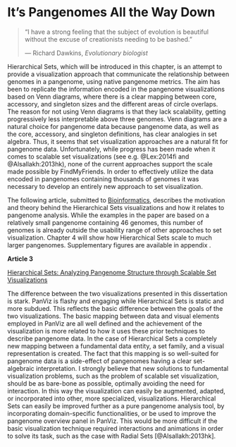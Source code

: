 # It's Pangenomes All the Way Down {#hs}

> "I have a strong feeling that the subject of evolution is beautiful without the excuse of creationists needing to be bashed."
>
> --- Richard Dawkins, *Evolutionary biologist*

<span class="newthought">Hierarchical Sets, which will be introduced in this chapter</span>, is an attempt to provide a visualization approach that communicate the relationship between genomes in a pangenome, using native pangenome metrics. The aim has been to replicate the information encoded in the pangenome visualizations based on Venn diagrams, where there is a clear mapping between core, accessory, and singleton sizes and the different areas of circle overlaps. The reason for not using Venn diagrams is that they lack scalability, getting progressively less interpretable above three genomes. Venn diagrams are a natural choice for pangenome data because pangenome data, as well as the core, accessory, and singleton definitions, has clear analogies in set algebra. Thus, it seems that set visualization approaches are a natural fit for pangenome data. Unfortunately, while progress has been made when it comes to scalable set visualizations (see e.g. @Lex:2014fi and @Alsallakh:2013hk), none of the current approaches support the scale made possible by <span class="abr">FindMyFriends</span>. In order to effectively utilize the data encoded in pangenomes containing thousands of genomes it was necessary to develop an entirely new approach to set visualization.

The following article, submitted to [Bioinformatics](http://bioinformatics.oxfordjournals.org), describes the motivation and theory behind the <span class="abr">Hierarchical Sets</span> visualizations and how it relates to pangenome analysis. While the examples in the paper are based on a relatively small pangenome containing 46 genomes, this number of genomes is already outside the usability range of other approaches to set visualization. Chapter&nbsp;4 will show how <span class="abr">Hierarchical Sets</span> scale to much larger pangenomes. Supplementary figures are available in appendix \ref{HSsupfig}.

**Article 3**

[Hierarchical Sets: Analyzing Pangenome Structure through Scalable Set Visualizations](articles/hierarchicalSets.pdf)

The difference between the two visualizations presented in this dissertation is stark. <span class="abr">PanViz</span> is flashy and engaging while <span class="abr">Hierarchical Sets</span> is static and more subdued. This reflects the basic difference between the goals of the two visualizations. The basic mapping between data and visual elements employed in <span class="abr">PanViz</span> are all well defined and the achievement of the visualization is more related to how it uses these prior techniques to describe pangenome data. In the case of <span class="abr">Hierarchical Sets</span> a completely new mapping between a fundamental data entity, a set family, and a visual representation is created. The fact that this mapping is so well-suited for pangenome data is a side-effect of pangenomes having a clear set-algebraic interpretation. I strongly believe that new solutions to fundamental visualization problems, such as the problem of scalable set visualization, should be as bare-bone as possible, optimally avoiding the need for interaction. In this way the visualization can easily be augmented, adapted, or incorporated into other, more specialized, visualizations. <span class="abr">Hierarchical Sets</span> can easily be improved further as a pure pangenome analysis tool, by incorporating domain-specific functionalities, or be used to improve the pangenome overview panel in <span class="abr">PanViz</span>. This would be more difficult if the basic visualization technique required interactions and animations in order to solve its task, such as the case with <span class="abr">Radial Sets</span> [@Alsallakh:2013hk].
